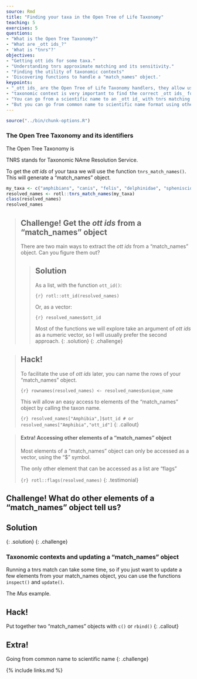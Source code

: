 ```yaml
---
source: Rmd
title: "Finding your taxa in the Open Tree of Life Taxonomy"
teaching: 5
exercises: 5
questions:
- "What is the Open Tree Taxonomy?"
- "What are _ott ids_?"
- 'What is "tnrs"?'
objectives:
- "Getting ott ids for some taxa."
- "Understanding tnrs approximate matching and its sensitivity."
- "Finding the utility of taxonomic contexts"
- 'Discovering functions to handle a "match_names" object.'
keypoints:
- "_ott ids_ are the Open Tree of Life Taxonomy handlers, they allow us to interact with the Open Tree synthetic tree."
- "taxonomic context is very important to find the correct _ott ids_ for our taxa."
- "You can go from a scientific name to an _ott id_ with tnrs matching."
- "But you can go from common name to scientific name format using other functions, to make your own workflow."
---
```

```r
source("../bin/chunk-options.R")
```

### The Open Tree Taxonomy and its identifiers

The Open Tree Taxonomy is

TNRS stands for Taxonomic NAme Resolution Service.

To get the _ott ids_ of your taxa we will use the function `tnrs_match_names()`. This will generate a "match_names" object.
```r
my_taxa <- c("amphibians", "canis", "felis", "delphinidae", "spheniscidae")
resolved_names <- rotl::tnrs_match_names(my_taxa)
class(resolved_names)
resolved_names
```

> ## **Challenge!** Get the _ott ids_ from a "match_names" object
>
> There are two main ways to extract the _ott ids_ from a "match_names" object. Can you figure them out?
>
> > ## Solution
> >
> > As a list, with the function `ott_id()`:
> >
> > ```{r}
> > rotl::ott_id(resolved_names)
> > ```
> >
> > Or, as a vector:
> >
> > ```{r}
> > resolved_names$ott_id
> > ```
> >
> > Most of the functions we will explore take an argument of _ott ids_ as a numeric vector, so I will usually prefer the second approach.
> {: .solution}
{: .challenge}


> ## **Hack!**
>
> To facilitate the use of _ott ids_ later, you can name the rows of your "match_names" object.
>
> ```{r}
> rownames(resolved_names) <- resolved_names$unique_name
> ```
>
> This will allow an easy access to elements of the "match_names" object by calling the taxon name.
>
> ```{r}
> resolved_names["Amphibia",]$ott_id # or resolved_names["Amphibia","ott_id"]
> ```
{: .callout}

> #### **Extra!** Accessing other elements of a "match_names" object
>
> Most elements of a "match_names" object can only be accessed as a vector, using the "$" symbol.
>
> The only other element that can be accessed as a list are "flags"
>
> ```{r}
> rotl::flags(resolved_names)
> ```
{: .testimonial}

## **Challenge!** What do other elements of a "match_names" object tell us?

## Solution
{: .solution}
{: .challenge}


### Taxonomic contexts and updating a "match_names" object

Running a tnrs match can take some time, so if you just want to update a few elements from your match_names object, you can use the functions `inspect()` and `update()`.

The _Mus_ example.

## **Hack!**

Put together two "match_names" objects with `c()` or `rbind()`
{: .callout}

## **Extra!**

Going from common name to scientific name
{: .challenge}


{% include links.md %}
